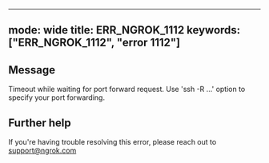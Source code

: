 
---
mode: wide
title: ERR_NGROK_1112
keywords: ["ERR_NGROK_1112", "error 1112"]
---

## Message
Timeout while waiting for port forward request.
Use 'ssh -R ...' option to specify your port forwarding.




## Further help
If you're having trouble resolving this error, please reach out to [support@ngrok.com](mailto:support@ngrok.com?subject=Help%20with%20ERR_NGROK_1112)

